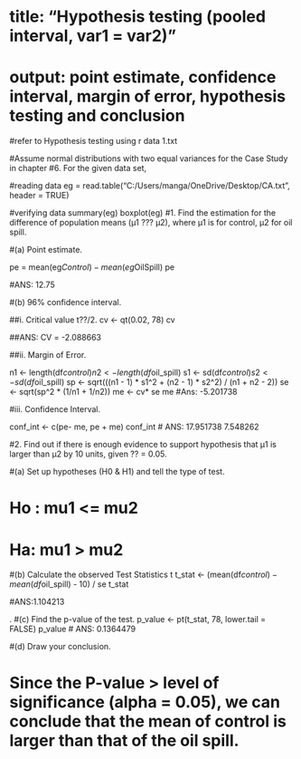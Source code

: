 # title: "Hypothesis testing (pooled interval, var1 = var2)"
# output: point estimate, confidence interval, margin of error, hypothesis testing and conclusion
#refer to Hypothesis testing using r data 1.txt


#Assume normal distributions with two equal variances for the Case Study in chapter
#6. For the given data set,

#reading data
eg = read.table("C:/Users/manga/OneDrive/Desktop/CA.txt", header = TRUE)

#verifying data
summary(eg)
boxplot(eg)
#1. Find the estimation for the difference of population means (µ1 ??? µ2), where µ1 is for control, µ2 for oil spill.

#(a) Point estimate.

pe = mean(eg$Control) - mean(eg$OilSpill)
pe

#ANS: 12.75


#(b) 96% confidence interval.


##i. Critical value t??/2.
cv <- qt(0.02, 78)
cv

##ANS: CV = -2.088663


##ii. Margin of Error.

n1 <- length(df$control)
n2 <- length(df$oil_spill)
s1 <- sd(df$control)
s2 <- sd(df$oil_spill)
sp <- sqrt(((n1 - 1) * s1^2 + (n2 - 1) * s2^2) / (n1 + n2 - 2))
se <- sqrt(sp^2 * (1/n1 + 1/n2))
me <- cv* se
me
#Ans: -5.201738

#iii. Confidence Interval.

conf_int <- c(pe- me, pe + me)
conf_int
# ANS: 17.951738  7.548262



#2. Find out if there is enough evidence to support hypothesis that µ1 is larger than µ2 by 10 units, given ?? = 0.05.

#(a) Set up hypotheses (H0 & H1) and tell the type of test.

#  Ho : mu1 <= mu2
#  Ha: mu1 > mu2


#(b) Calculate the observed Test Statistics t
t_stat <- (mean(df$control) - mean(df$oil_spill) - 10) / se
t_stat

#ANS:1.104213

.
#(c) Find the p-value of the test.
p_value <- pt(t_stat, 78, lower.tail = FALSE)
p_value
# ANS: 0.1364479


#(d) Draw your conclusion.

# Since the P-value > level of significance (alpha = 0.05), we can conclude that the mean of control is larger than that of the oil spill.

